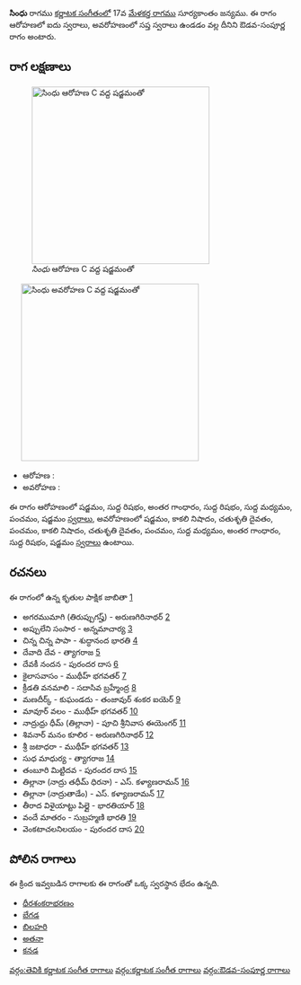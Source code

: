 {{Infobox ragam
	| name          	= సింధు
	| synonym	    	= 
	| mela          	= 
	| chakra        	= 
	| janaka        	= 
	| type          	= ఔడవ-సంపూర్ణ
	| arohanam      	= {{svaraC|S|R1|G3|R1|M1|P|S'}} 
	| avarohanam    	= {{svaraC|S'|N3|D2|P|N3|D2|P|M1|G3|R1|S}}
	| jeeva         	=
	| chhaya        	=
	| nyasa         	=
	| vishesha      	= 
	| equivalent  		= 
}}
{{కర్ణాటక సంగీత రాగాలు}}
'''సింధు''' రాగము [[కర్ణాటక సంగీతం]]లో 17వ [[మేళకర్త రాగము]] సూర్యకాంతం జన్యము.  ఈ రాగం ఆరోహణలో ఐదు స్వరాలు, అవరోహణంలో సప్త స్వరాలు ఉండడం వల్ల దీనిని ఔడవ-సంపూర్ణ రాగం అంటారు.


==రాగ లక్షణాలు==
[[Image:sindhu_ar_kb2wiki.png|thumb|right|316px|''సింధు'' ఆరోహణ C వద్ద షడ్జమంతో]]
	[[Image:sindhu_av_kb2wiki.png|thumb|right|316px|''సింధు'' అవరోహణ C వద్ద షడ్జమంతో]]

* ఆరోహణ : {{svaraC|S|R1|G3|R1|M1|P|S'}} 
* అవరోహణ : {{svaraC|S'|N3|D2|P|N3|D2|P|M1|G3|R1|S}}

ఈ రాగం ఆరోహణంలో షడ్జమం, సుద్ద  రిషభం, అంతర గాంధారం, సుద్ద  రిషభం, సుద్ద మధ్యమం, పంచమం, షడ్జమం [[స్వరాలు]], అవరోహణంలో షడ్జమం, కాకలి  నిషాదం, చతుశృతి దైవతం, పంచమం, కాకలి  నిషాదం, చతుశృతి దైవతం, పంచమం, సుద్ద మధ్యమం, అంతర గాంధారం, సుద్ద  రిషభం, షడ్జమం [[స్వరాలు]] ఉంటాయి.

==రచనలు==
ఈ రాగంలో ఉన్న కృతుల పాక్షిక జాబితా [https://github.com/ssrihari/ragavardhini/blob/master/ragas/kritis.psv]
* అగరముమాగి  (తిరుప్పుగస్హ్) - అరుణగిరినాథర్ [http://www.karnatik.com/c1492.shtml]
* అప్పులేని సంసార - అన్నమాచార్య [http://www.karnatik.com/c1574.shtml]
* చిన్న చిన్న పాపా - శుద్ధానంద  భారతి [http://www.karnatik.com/c1631.shtml]
* దేవాది దేవ - త్యాగరాజ [http://www.karnatik.com/c2257.shtml]
* దేవకీ నందన - పురందర దాస [http://www.karnatik.com/c1495.shtml]
* కైలాసవాసం - ముథీహ్ భగవతర్ [http://www.karnatik.com/c1928.shtml]
* క్రీడతి వనమాలి - సదాసివ  బ్రహ్మేంద్ర [http://www.karnatik.com/c2973.shtml]
* మణదీర్క్  - కుఘండదు - తంజావుర్ శంకర ఐయెర్ [http://www.karnatik.com/c1416.shtml]
* మావూర్   వలం - ముథీహ్ భగవతర్ [http://www.karnatik.com/c2210.shtml]
* నాద్రుధ్రు  ధీమ్ (తిల్లానా) - పూచి శ్రీనివాస ఈయెంగర్ [http://www.karnatik.com/c3240.shtml]
* శివనార్ మనం కూలిర - అరుణగిరినాథర్ [http://www.karnatik.com/c1103.shtml]
* శ్రీ జటాధరా - ముథీహ్ భగవతర్ [http://www.karnatik.com/c1927.shtml]
* సుధ మాధుర్య - త్యాగరాజ [http://www.karnatik.com/c2871.shtml]
* తంబూరి మిట్టిదవ - పురందర దాస [http://www.karnatik.com/c1706.shtml]
* తిల్లానా  (నాద్రు  తధీమ్  ధిరనా) - ఎస్. కళ్యాణరామన్ [http://www.karnatik.com/c3321.shtml]
* తిల్లానా  (నాద్రుతాడేం) - ఎస్. కళ్యాణరామన్ [http://www.karnatik.com/c3311.shtml]
* తీరాద విళైయాట్టు పిల్లై - భారతియార్ [http://www.karnatik.com/c1439.shtml]
* వందే మాతరం - సుబ్రహ్మణి భారతి [http://www.karnatik.com/c1504.shtml]
* వెంకటాచలనిలయం - పురందర దాస [http://www.karnatik.com/c1485.shtml]




==పోలిన రాగాలు==
ఈ క్రింద ఇవ్వబడిన రాగాలకు ఈ రాగంతో ఒక్క స్వరస్థాన భేదం ఉన్నది.
* [[ధీరశంకరాభరణం]]
* [[బేగడ]]
* [[బిలహరి]]
* [[అతనా]]
* [[కనడ]]



[[వర్గం:తెవికి కర్ణాటక సంగీత రాగాలు]]
[[వర్గం:కర్ణాటక సంగీత రాగాలు]]
[[వర్గం:ఔడవ-సంపూర్ణ రాగాలు]]